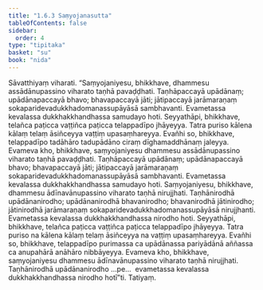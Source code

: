 ```yaml
---
title: "1.6.3 Saṃyojanasutta"
tableOfContents: false
sidebar:
  order: 4
type: "tipitaka"
basket: "su"
book: "nida"
---
```



<DynamicBreadcrumb />

<Division number="53" book="nida" bookNo="12" page="312">

<Paragraph number="395" book="nida">
Sāvatthiyaṃ viharati. “Saṃyojaniyesu, bhikkhave, dhammesu assādānupassino viharato taṇhā pavaḍḍhati. Taṇhāpaccayā upādānaṃ; upādānapaccayā bhavo; bhavapaccayā jāti; jātipaccayā jarāmaraṇaṃ sokaparidevadukkhadomanassupāyāsā sambhavanti. Evametassa kevalassa dukkhakkhandhassa samudayo hoti.
</Paragraph>

<Paragraph number="396" book="nida">
Seyyathāpi, bhikkhave, telañca paṭicca vaṭṭiñca paṭicca telappadīpo jhāyeyya. Tatra puriso kālena kālaṃ telaṃ āsiñceyya vaṭṭiṃ upasaṃhareyya. Evañhi so, bhikkhave, telappadīpo tadāhāro tadupādāno ciraṃ dīghamaddhānaṃ jaleyya. Evameva kho, bhikkhave, saṃyojaniyesu dhammesu assādānupassino viharato taṇhā pavaḍḍhati. Taṇhāpaccayā upādānaṃ; upādānapaccayā bhavo; bhavapaccayā jāti; jātipaccayā jarāmaraṇaṃ sokaparidevadukkhadomanassupāyāsā sambhavanti. Evametassa kevalassa dukkhakkhandhassa samudayo hoti.
</Paragraph>

<Paragraph number="397" book="nida">
Saṃyojaniyesu, bhikkhave, dhammesu ādīnavānupassino viharato taṇhā nirujjhati. Taṇhānirodhā upādānanirodho; upādānanirodhā bhavanirodho; bhavanirodhā jātinirodho; jātinirodhā jarāmaraṇaṃ sokaparidevadukkhadomanassupāyāsā nirujjhanti. Evametassa kevalassa dukkhakkhandhassa nirodho hoti.
</Paragraph>

<Paragraph number="398" book="nida">
Seyyathāpi, bhikkhave, telañca paṭicca vaṭṭiñca paṭicca telappadīpo jhāyeyya. Tatra puriso na kālena kālaṃ telaṃ āsiñceyya na vaṭṭiṃ upasaṃhareyya. Evañhi so, bhikkhave, telappadīpo purimassa ca upādānassa pariyādānā aññassa ca anupahārā anāhāro nibbāyeyya. Evameva kho, bhikkhave, saṃyojaniyesu dhammesu ādīnavānupassino viharato taṇhā nirujjhati. Taṇhānirodhā upādānanirodho …pe…  evametassa kevalassa dukkhakkhandhassa nirodho hotī”ti.

</Paragraph>
</Division>

<Paragraph number="399" type="center" book="nida">
Tatiyaṃ.
</Paragraph>